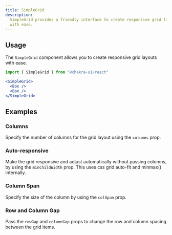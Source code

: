 ```yaml
---
title: SimpleGrid
description:
  SimpleGrid provides a friendly interface to create responsive grid layouts
  with ease.
---
```


<ExampleTabs name="simple-grid-basic" />

## Usage

The `SimpleGrid` component allows you to create responsive grid layouts with
ease.

```jsx
import { SimpleGrid } from "@chakra-ui/react"
```

```jsx
<SimpleGrid>
  <Box />
  <Box />
</SimpleGrid>
```

## Examples

### Columns

Specify the number of columns for the grid layout using the `columns` prop.

<ExampleTabs name="simple-grid-with-columns" />

### Auto-responsive

Make the grid responsive and adjust automatically without passing columns, by
using the `minChildWidth` prop. This uses css grid auto-fit and minmax()
internally.

<ExampleTabs name="simple-grid-with-autofit" />

### Column Span

Specify the size of the column by using the `colSpan` prop.

<ExampleTabs name="simple-grid-with-col-span" />

### Row and Column Gap

Pass the `rowGap` and `columnGap` props to change the row and column spacing
between the grid items.

<ExampleTabs name="simple-grid-with-row-and-col-gap" />
